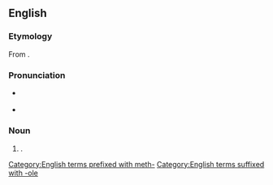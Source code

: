 ==English==

===Etymology===
From {{af|en|meth-|thi-|imidazole|alt3=(i)m(id)azole|nocat=1}}.

===Pronunciation===
* {{a|RP}} {{IPA|en|/mɪˈθɪm.ə.zəʊl/}}
* {{a|GA}} {{IPA|en|/məˈθɪm.əˌzoʊl/}}

===Noun===
{{en-noun|~}}

# {{lb|en|pharmaceutical drug}} {{alt form|en|thiamazole}}.

[[Category:English terms prefixed with meth-]]
[[Category:English terms suffixed with -ole]]